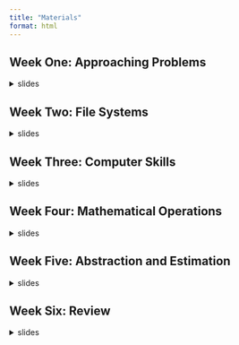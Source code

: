 ```yaml
---
title: "Materials"
format: html
---
```


## Week One: Approaching Problems

<details>
<summary>slides</summary>
```.markdown
```
[PB&J Activity](https://docs.google.com/document/d/1m7O--TNvEK-KEJefZ7IMXnZ2FGdbTyl9ZqxN2UYQn_0/edit?usp=sharing)
</details>

## Week Two: File Systems

<details>
<summary>slides</summary>
</details>

## Week Three: Computer Skills

<details>
<summary>slides</summary>
[Wikipedia Races](https://wiki-race.com/)
</details>

## Week Four: Mathematical Operations

<details>
<summary>slides</summary>
</details>

## Week Five: Abstraction and Estimation

<details>
<summary>slides</summary>
</details>

## Week Six: Review

<details>
<summary>slides</summary>
</details>
